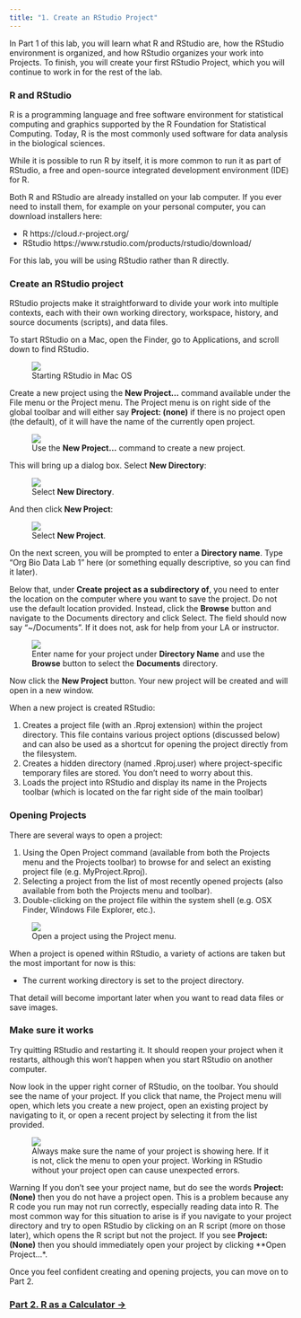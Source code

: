 ```yaml
---
title: "1. Create an RStudio Project"
---
```


In Part 1 of this lab, you will learn what R and RStudio are, how the RStudio environment is organized, and how RStudio organizes your work into Projects. To finish, you will create your first RStudio Project, which you will continue to work in for the rest of the lab.


### R and RStudio

R is a programming language and free software environment for statistical computing and graphics supported by the R Foundation for Statistical Computing. Today, R is the most commonly used software for data analysis in the biological sciences.

While it is possible to run R by itself, it is more common to run it as part of RStudio, a free and open-source integrated development environment (IDE) for R.

Both R and RStudio are already installed on your lab computer. If you ever need to install them, for example on your personal computer, you can download installers here:

- R   https://cloud.r-project.org/
- RStudio   https://www.rstudio.com/products/rstudio/download/

For this lab, you will be using RStudio rather than R directly.

### Create an RStudio project

RStudio projects make it straightforward to divide your work into multiple contexts, each with their own working directory, workspace, history, and source documents (scripts), and data files.

To start RStudio on a Mac, open the Finder, go to Applications, and scroll down to find RStudio.

<figure class="figure">
  <a href="images/rstudio_start.png" data-lightbox="rstudio-start" data-title="Starting RStudio in Mac OS"><img src="images/rstudio_start.png" class="figure-img img-thumbnail"></a>
  <figcaption class="figure-caption">Starting RStudio in Mac OS</figcaption>
</figure>

Create a new project using the **New Project...** command available under the File menu or the Project menu. The Project menu is on right side of the global toolbar and will either say **Project: (none)** if there is no project open (the default), of it will have the name of the currently open project.

<figure class="figure">
  <a href="images/rstudio_new_proj_1.png" data-lightbox="rstudio-new-proj" data-title="Use the New Project... command to create a new project."><img src="images/rstudio_new_proj_1.png" class="figure-img img-thumbnail"></a>
  <figcaption class="figure-caption">Use the <strong>New Project...</strong> command to create a new project.</figcaption>
</figure>

This will bring up a dialog box. Select **New Directory**:

<figure class="figure">
  <a href="images/rstudio_new_proj_2.png" data-lightbox="rstudio-new-proj" data-title="Select New Directory."><img src="images/rstudio_new_proj_2.png" class="figure-img img-thumbnail"></a>
  <figcaption class="figure-caption">Select <strong>New Directory</strong>.</figcaption>
</figure>

And then click **New Project**:

<figure class="figure">
  <a href="images/rstudio_new_proj_3.png" data-lightbox="rstudio-new-proj" data-title="Select New Project"><img src="images/rstudio_new_proj_3.png" class="figure-img img-thumbnail"></a>
  <figcaption class="figure-caption">Select <strong>New Project</strong>.</figcaption>
</figure>

On the next screen, you will be prompted to enter a **Directory name**. Type "Org Bio Data Lab 1" here (or something equally descriptive, so you can find it later).

Below that, under **Create project as a subdirectory of**, you need to enter the location on the computer where you want to save the project. Do not use the default location provided. Instead, click the **Browse** button and navigate to the Documents directory and click Select. The field should now say "~/Documents". If it does not, ask for help from your LA or instructor.

<figure class="figure">
  <a href="images/rstudio_new_proj_4.png" data-lightbox="rstudio-new-proj" data-title="Enter name for your project under Directory Name and use the Browse button to select the Documents directory."><img src="images/rstudio_new_proj_4.png" class="figure-img img-thumbnail"></a>
  <figcaption class="figure-caption">Enter name for your project under <strong>Directory Name</strong> and use the <strong>Browse</strong> button to select the <strong>Documents</strong> directory.</figcaption>
</figure>

Now click the **New Project** button. Your new project will be created and will open in a new window.

When a new project is created RStudio:

1. Creates a project file (with an .Rproj extension) within the project directory. This file contains various project options (discussed below) and can also be used as a shortcut for opening the project directly from the filesystem.
2. Creates a hidden directory (named .Rproj.user) where project-specific temporary files are stored. You don't need to worry about this.
3. Loads the project into RStudio and display its name in the Projects toolbar (which is located on the far right side of the main toolbar)

### Opening Projects

There are several ways to open a project:

1. Using the Open Project command (available from both the Projects menu and the Projects toolbar) to browse for and select an existing project file (e.g. MyProject.Rproj).
2. Selecting a project from the list of most recently opened projects (also available from both the Projects menu and toolbar).
3. Double-clicking on the project file within the system shell (e.g. OSX Finder, Windows File Explorer, etc.).

<figure class="figure">
  <a href="images/rstudio_open_proj.png" data-lightbox="rstudio-open-proj" data-title="Open a project using the Project menu."><img src="images/rstudio_open_proj.png" class="figure-img img-thumbnail"></a>
  <figcaption class="figure-caption">Open a project using the Project menu.</figcaption>
</figure>

When a project is opened within RStudio, a variety of actions are taken but the most important for now is this:

- The current working directory is set to the project directory.

That detail will become important later when you want to read data files or save images.

### Make sure it works

Try quitting RStudio and restarting it. It should reopen your project when it restarts, although this won't happen when you start RStudio on another computer.

Now look in the upper right corner of RStudio, on the toolbar. You should see the name of your project. If you click that name, the Project menu will open, which lets you create a new project, open an existing project by navigating to it, or open a recent project by selecting it from the list provided.

<figure class="figure">
  <a href="images/rstudio_proj_name.png" data-lightbox="rstudio-proj-name" data-title="Always make sure the name of your project is showing here. If it is not, click the menu to open your project. Working in RStudio without your project open can cause unexpected errors."><img src="images/rstudio_proj_name.png" class="figure-img img-thumbnail"></a>
  <figcaption class="figure-caption">Always make sure the name of your project is showing here. If it is not, click the menu to open your project. Working in RStudio without your project open can cause unexpected errors.</figcaption>
</figure>

<span class="label label-warning">Warning</span> If you don't see your project name, but do see the words **Project: (None)** then you do not have a project open. This is a problem because any R code you run may not run correctly, especially reading data into R. The most common way for this situation to arise is if you navigate to your project directory and try to open RStudio by clicking on an R script (more on those later), which opens the R script but not the project. If you see **Project: (None)** then you should immediately open your project by clicking **Open Project...*.

Once you feel confident creating and opening projects, you can move on to Part 2.

### [Part 2. R as a Calculator &rarr;](lab1_2_calc.html)
